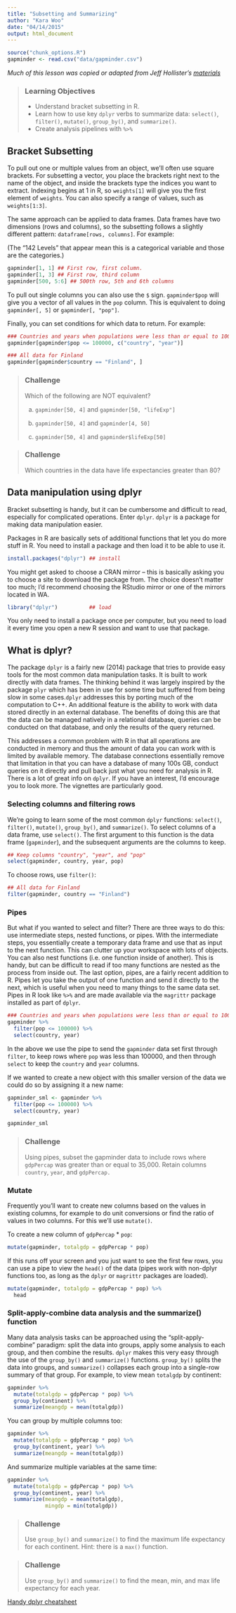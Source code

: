 ```yaml
---
title: "Subsetting and Summarizing"
author: "Kara Woo"
date: "04/14/2015"
output: html_document
---
```


```r
source("chunk_options.R")
gapminder <- read.csv("data/gapminder.csv")
```

*Much of this lesson was copied or adapted from Jeff Hollister's [materials](http://usepa.github.io/introR/2015/01/14/03-Clean/)*

> ### Learning Objectives {.objectives}
>
> * Understand bracket subsetting in R.
> * Learn how to use key `dplyr` verbs to summarize data: `select()`,
>   `filter()`, `mutate()`, `group_by()`, and `summarize()`.
> * Create analysis pipelines with `%>%`

## Bracket Subsetting

To pull out one or multiple values from an object, we'll often use square
brackets. For subsetting a vector, you place the brackets right next to the name
of the object, and inside the brackets type the indices you want to extract.
Indexing begins at 1 in R, so `weights[1]` will give you the first element of
`weights`. You can also specify a range of values, such as `weights[1:3]`.

The same approach can be applied to data frames. Data frames have two dimensions
(rows and columns), so the subsetting follows a slightly different pattern:
`dataframe[rows, columns]`. For example:

(The "142 Levels" that appear mean this is a categorical variable and those are
the categories.)

```r
gapminder[1, 1] ## First row, first column.
gapminder[1, 3] ## First row, third column
gapminder[500, 5:6] ## 500th row, 5th and 6th columns
```

To pull out single columns you can also use the `$` sign. `gapminder$pop` will
give you a vector of all values in the `pop` column. This is equivalent to doing
`gapminder[, 5]` or `gapminder[, "pop"]`.

Finally, you can set conditions for which data to return. For example:

```r
### Countries and years when populations were less than or equal to 100000
gapminder[gapminder$pop <= 100000, c("country", "year")]

### All data for Finland
gapminder[gapminder$country == "Finland", ]
```

> ### Challenge {.challenge}
>
> Which of the following are NOT equivalent?
>
> a) `gapminder[50, 4]` and `gapminder[50, "lifeExp"]`
>
> b) `gapminder[50, 4]` and `gapminder[4, 50]`
>
> c) `gapminder[50, 4]` and `gapminder$lifeExp[50]`

> ### Challenge {.challenge}
>
> Which countries in the data have life expectancies greater than 80?

## Data manipulation using dplyr

Bracket subsetting is handy, but it can be cumbersome and difficult to read,
especially for complicated operations. Enter `dplyr`. `dplyr` is a package for
making data manipulation easier.

Packages in R are basically sets of additional functions that let you do more
stuff in R. You need to install a package and then load it to be able to use it.

```r
install.packages("dplyr") ## install
```

You might get asked to choose a CRAN mirror -- this is basically asking you to
choose a site to download the package from. The choice doesn't matter too much;
I'd recommend choosing the RStudio mirror or one of the mirrors located in WA.

```r
library("dplyr")          ## load
```

You only need to install a package once per computer, but you need to load it
every time you open a new R session and want to use that package.

## What is dplyr?

The package `dplyr` is a fairly new (2014) package that tries to provide easy
tools for the most common data manipulation tasks. It is built to work directly
with data frames. The thinking behind it was largely inspired by the package
`plyr` which has been in use for some time but suffered from being slow in some
cases.` dplyr` addresses this by porting much of the computation to C++. An
additional feature is the ability to work with data stored directly in an
external database. The benefits of doing this are that the data can be managed
natively in a relational database, queries can be conducted on that database,
and only the results of the query returned.

This addresses a common problem with R in that all operations are conducted in
memory and thus the amount of data you can work with is limited by available
memory. The database connections essentially remove that limitation in that you
can have a database of many 100s GB, conduct queries on it directly and pull
back just what you need for analysis in R. There is a lot of great info on
`dplyr`. If you have an interest, I'd encourage you to look more. The vignettes
are particularly good.

### Selecting columns and filtering rows

We're going to learn some of the most common `dplyr` functions: `select()`,
`filter()`, `mutate()`, `group_by()`, and `summarize()`. To select columns of a
data frame, use `select()`. The first argument to this function is the data
frame (`gapminder`), and the subsequent arguments are the columns to keep.

```r
## Keep columns "country", "year", and "pop"
select(gapminder, country, year, pop)
```

To choose rows, use `filter()`:

```r
## All data for Finland
filter(gapminder, country == "Finland")
```

### Pipes

But what if you wanted to select and filter? There are three ways to do this:
use intermediate steps, nested functions, or pipes. With the intermediate steps,
you essentially create a temporary data frame and use that as input to the next
function. This can clutter up your workspace with lots of objects. You can also
nest functions (i.e. one function inside of another).  This is handy, but can be
difficult to read if too many functions are nested as the process from inside
out. The last option, pipes, are a fairly recent addition to R. Pipes let you
take the output of one function and send it directly to the next, which is
useful when you need to many things to the same data set.  Pipes in R look like
`%>%` and are made available via the `magrittr` package installed as
part of `dplyr`.

```r
### Countries and years when populations were less than or equal to 10000
gapminder %>%
  filter(pop <= 100000) %>%
  select(country, year)
```

In the above we use the pipe to send the `gapminder` data set first through
`filter`, to keep rows where `pop` was less than 100000, and then through
`select` to keep the `country` and `year` columns.

If we wanted to create a new object with this smaller version of the data we
could do so by assigning it a new name:

```r
gapminder_sml <- gapminder %>%
  filter(pop <= 100000) %>%
  select(country, year)

gapminder_sml
```

> ### Challenge {.challenge}
>
> Using pipes, subset the gapminder data to include rows where `gdpPercap` was
> greater than or equal to 35,000. Retain columns `country`, `year`, and
> `gdpPercap.`

### Mutate

Frequently you'll want to create new columns based on the values in existing
columns, for example to do unit conversions or find the ratio of values in two
columns. For this we'll use `mutate()`.

To create a new column of `gdpPercap` * `pop`:

```r
mutate(gapminder, totalgdp = gdpPercap * pop)
```

If this runs off your screen and you just want to see the first few rows, you
can use a pipe to view the `head()` of the data (pipes work with non-dplyr
functions too, as long as the `dplyr` or `magrittr` packages are loaded).

```r
mutate(gapminder, totalgdp = gdpPercap * pop) %>%
  head
```

### Split-apply-combine data analysis and the summarize() function

Many data analysis tasks can be approached using the "split-apply-combine"
paradigm: split the data into groups, apply some analysis to each group, and
then combine the results. `dplyr` makes this very easy through the use of the
`group_by()` and `summarize()` functions. `group_by()` splits the data into
groups, and `summarize()` collapses each group into a single-row summary of that
group. For example, to view mean `totalgdp` by continent:

```r
gapminder %>%
  mutate(totalgdp = gdpPercap * pop) %>%
  group_by(continent) %>%
  summarize(meangdp = mean(totalgdp))
```

You can group by multiple columns too:

```r
gapminder %>%
  mutate(totalgdp = gdpPercap * pop) %>%
  group_by(continent, year) %>%
  summarize(meangdp = mean(totalgdp))
```

And summarize multiple variables at the same time:

```r
gapminder %>%
  mutate(totalgdp = gdpPercap * pop) %>%
  group_by(continent, year) %>%
  summarize(meangdp = mean(totalgdp),
            mingdp = min(totalgdp))
```

> ### Challenge {.challenge}
>
> Use `group_by()` and `summarize()` to find the maximum life expectancy for
> each continent. Hint: there is a `max()` function.

> ### Challenge {.challenge}
>
> Use `group_by()` and `summarize()` to find the mean, min, and max life
> expectancy for each year.

[Handy dplyr cheatsheet](http://www.rstudio.com/wp-content/uploads/2015/02/data-wrangling-cheatsheet.pdf)

